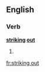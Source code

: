 ==English==

===Verb===
'''[[striking]] [[out]]'''

# {{present participle of|strike out}}

[[fr:striking out]]